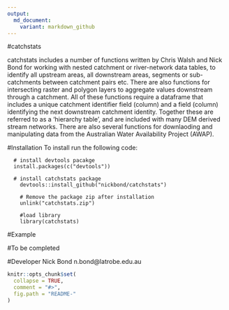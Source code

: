 ```yaml
---
output:
  md_document:
    variant: markdown_github
---
```


<!-- README.md is generated from README.Rmd. Please edit that file -->
#catchstats

catchstats includes a number of functions written by Chris Walsh and Nick Bond for working with nested catchment or river-network data tables, to identify all upstream areas, all downstream areas, segments or sub-catchments between catchment pairs etc. There are also functions for intersecting raster and polygon layers to aggregate values downstream through a catchment. All of these functions require a dataframe that includes a unique catchment identifier field (column) and a field (column) identifying the next downstream catchment identity. Together these are referred to as a 'hierarchy table', and are included with many DEM derived stream networks. There are also several functions for downlaoding and manipulating data from the Australian Water Availability Project (AWAP).


#Installation
To install run the following code: 

```
  # install devtools pacakge
  install.packages(c("devtools"))

  # install catchstats package
	devtools::install_github("nickbond/catchstats")

	# Remove the package zip after installation
	unlink("catchstats.zip")
	
	#load library
	library(catchstats)
```

#Example 

 #To be completed

<!--  The code below produces the following plot for Cooper Creek, a highly ephemeral river in western Queensland, Australia. The function uses geom_raster() from the ggplot2 package. Addtional options are available (see ?ctf_heatmap for details). -->
<!-- ``` -->
<!--  library(hydrostats) -->
<!--  library(hydroplots) -->
<!--  data(Cooper) -->
<!--  ctf_heatmap(Cooper) -->
<!-- ```  -->
<!-- ![Alt tag](https://github.com/nickbond/hydroplots/raw/master/ctf_heatmap.png "CTF Heatmap") -->


#Developer
Nick Bond n.bond@latrobe.edu.au

```r
knitr::opts_chunk$set(
  collapse = TRUE,
  comment = "#>",
  fig.path = "README-"
)
```
